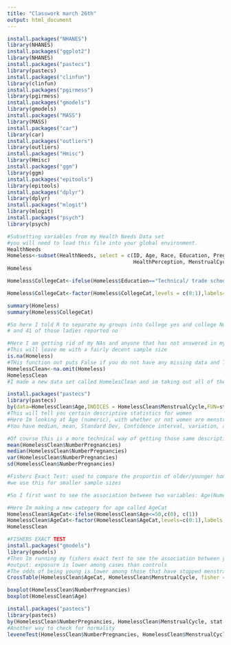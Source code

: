 ```yaml
---
title: "Classwork march 26th"
output: html_document
---
```


```r
install.packages("NHANES")
library(NHANES)
install.packages("ggplot2")
library(NHANES)
install.packages("pastecs")
library(pastecs)
install.packages("clinfun")
library(clinfun)
install.packages("pgirmess")
library(pgirmess)
install.packages("gmodels")
library(gmodels)
install.packages("MASS")
library(MASS)
install.packages("car")
library(car)
install.packages("outliers")
library(outliers)
install.packages("Hmisc")
library(Hmisc)
install.packages("ggm")
library(ggm)
install.packages("epitools")
library(epitools)
install.packages("dplyr")
library(dplyr)
install.packages("mlogit")
library(mlogit)
install.packages("psych")
library(psych)

```

```r
#Subsetting variables from my Health Needs Data set
#you will need to load this file into your global environment. 
HealthNeeds
Homeless<-subset(HealthNeeds, select = c(ID, Age, Race, Education, Pregnant, NumberPregnancies, ConcernForSafety,
                                         HealthPerception, MenstrualCycle))
Homeless
```

```r

Homeless$CollegeCat<-ifelse(Homeless$Education=="Technical/ trade school or community college",c(0),ifelse(Homeless$Education=="Undergraduate university degree (Bachelor’s)",c(0),c(1)))

Homeless$CollegeCat<-factor(Homeless$CollegeCat,levels = c(0:1),labels=c("College Yes","College No"))

summary(Homeless)
summary(Homeless$CollegeCat)

#So here I told R to separate my groups into College yes and college No. The output shows that 11 of the women surveyed indeed attended some type of additional schooling follwing their highshool career
# and 41 of those ladies reported no
```

```r
#Here I am getting rid of my NAs and anyone that has not answered in my data set 
#This will leave me with a fairly decent sample size
is.na(Homeless)
#THis function out puts False if you do not have any missing data and TRUE if you do, so look for TRUE and then follow with this code to get rid of the missing data
HomelessClean<-na.omit(Homeless)
HomelessClean
#I made a new data set called HomelesClean and im taking out all of the participants that left NA for any of their survey questions

```


```r
install.packages("pastecs")
library(pastecs)
by(data=HomelessClean$Age,INDICES = HomelessClean$MenstrualCycle,FUN=stat.desc)
#This will tell you certain descriptive statistics for women 
#Here Im looking at Age (numeric), with whether or not women are menstrating
#You have median, mean, Standard Dev, Confidence interval, variation, and your range of values

```
```r
#Of course this is a more technical way of getting those same descriptive stats
mean(HomelessClean$NumberPregnancies)
median(HomelessClean$NumberPregnancies)
var(HomelessClean$NumberPregnancies)
sd(HomelessClean$NumberPregnancies)
```


```r
#Fishers Exact Test: used to compare the proportin of older/younger homeless women in relation to their menstrual status
#we use this for smaller sample sizes

#So I first want to see the association between two variables: Age(Numerical) and Menstrual Cycle(Categorical)

#Here Im making a new category for age called AgeCat
HomelessClean$AgeCat<-ifelse(HomelessClean$Age<=50,c(0), c(1))
HomelessClean$AgeCat<-factor(HomelessClean$AgeCat,levels=c(0:1),labels = c("Young","Old"))
HomelessClean
```
```r
#FISHERS EXACT TEST
install.packages("gmodels")
library(gmodels)
#Then Im running my fishers exact test to see the association between young and old women
#output: exposure is lower among cases than controls
#The odds of being young is lower among those that have stopped menstrating compared to those that are over the age of 50
CrossTable(HomelessClean$AgeCat, HomelessClean$MenstrualCycle, fisher = TRUE, expected = TRUE, sresid = TRUE, format = "SAS")
```

```R
boxplot(HomelessClean$NumberPregnancies)
boxplot(HomelessClean$Age)

```




```R

install.packages("pastecs")
library(pastecs)
by(HomelessClean$NumberPregnancies, HomelessClean$MenstrualCycle, stat.desc, basic=FALSE, norm=TRUE)
#Another way to check for normality
leveneTest(HomelessClean$NumberPregnancies, HomelessClean$MenstrualCycle)

```





